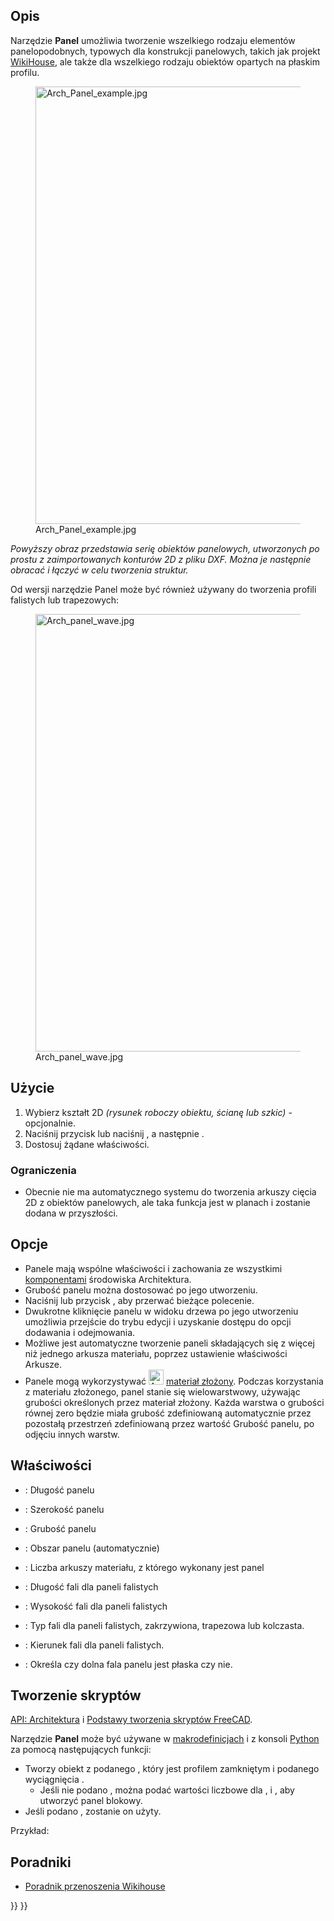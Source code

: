 <languages/>

{{Docnav/pl
|[[Arch_IfcSpreadsheet/pl|Utwórz arkusz IFC]]
|[[Arch_Panel_Cut/pl|Cięcie panelu]]
|[[BIM_Workbench/pl|środowisko pracy BIM]]
|IconL=Arch_IfcSpreadsheet.svg
|IconR=Arch_Panel_Cut.svg
|IconC=Workbench_BIM.svg
}}

{{VeryImportantMessage|POLECENIE TO JEST CZĘŚCIĄ ZINTEGROWANEGO środowiska pracy [[BIM_Workbench/pl|BIM]] w V1.0<br>
Ta strona została zaktualizowana dla tej wersji.}}

{{GuiCommand
|Name=Arch Panel
|Name/pl=Architektura: Panel
|MenuLocation=3D / BIM → Narzędzia panelu → Panel
|Workbenches=[[BIM_Workbench/pl|BIM]]
|Shortcut={{KEY|P}} {{KEY|A}}
|Version=0.15
|SeeAlso=[[Arch_Panel_Cut/pl|Panelizacja do cięcia]], [[Arch_Panel_Sheet/pl|Arkusz panela]]
}}

<span id="Description"></span>
==Opis==

Narzędzie '''Panel''' umożliwia tworzenie wszelkiego rodzaju elementów panelopodobnych, typowych dla konstrukcji panelowych, takich jak projekt [https://www.wikihouse.cc/ WikiHouse], ale także dla wszelkiego rodzaju obiektów opartych na płaskim profilu.

[[Image:Arch Panel example.jpg|700px]] 

''Powyższy obraz przedstawia serię obiektów panelowych, utworzonych po prostu z zaimportowanych konturów 2D z pliku DXF. Można je następnie obracać i łączyć w celu tworzenia struktur.''

Od wersji {{VersionPlus/pl|0.17}} narzędzie Panel może być również używany do tworzenia profili falistych lub trapezowych:

[[Image:Arch panel wave.jpg|700px]] 

<span id="Usage"></span>
==Użycie==

# Wybierz kształt 2D ''(rysunek roboczy obiektu, ścianę lub szkic)'' - opcjonalnie.
# Naciśnij przycisk {{Button|[[Image:Arch_Panel.svg|16px]] '''Panel'''}} lub naciśnij {{KEY|P}}, a następnie {{KEY|A}}.
# Dostosuj żądane właściwości.

<span id="Limitations"></span>
===Ograniczenia===

* Obecnie nie ma automatycznego systemu do tworzenia arkuszy cięcia 2D z obiektów panelowych, ale taka funkcja jest w planach i zostanie dodana w przyszłości.

<span id="Options"></span>
==Opcje==

* Panele mają wspólne właściwości i zachowania ze wszystkimi [[Arch_Component/pl|komponentami]] środowiska Architektura.
* Grubość panelu można dostosować po jego utworzeniu.
* Naciśnij {{KEY|Esc}} lub przycisk {{Button|Anuluj}}, aby przerwać bieżące polecenie.
* Dwukrotne kliknięcie panelu w widoku drzewa po jego utworzeniu umożliwia przejście do trybu edycji i uzyskanie dostępu do opcji dodawania i odejmowania.
* Możliwe jest automatyczne tworzenie paneli składających się z więcej niż jednego arkusza materiału, poprzez ustawienie właściwości Arkusze.
* Panele mogą wykorzystywać [[Image:Arch_MultiMaterial.svg|24px]] [[Arch_MultiMaterial/pl|materiał złożony]]. Podczas korzystania z materiału złożonego, panel stanie się wielowarstwowy, używając grubości określonych przez materiał złożony. Każda warstwa o grubości równej zero będzie miała grubość zdefiniowaną automatycznie przez pozostałą przestrzeń zdefiniowaną przez wartość Grubość panelu, po odjęciu innych warstw.

<span id="Properties"></span>
==Właściwości==

* {{PropertyData|Długość}}: Długość panelu
* {{PropertyData|Szerokość}}: Szerokość panelu
* {{PropertyData|Grubość}}: Grubość panelu
* {{PropertyData|Obszar}}: Obszar panelu (automatycznie)
* {{PropertyData|Arkusze}}: Liczba arkuszy materiału, z którego wykonany jest panel
* {{PropertyData|Długość fali}}: Długość fali dla paneli falistych
* {{PropertyData|Wysokość fali}}: Wysokość fali dla paneli falistych
* {{PropertyData|Typ fali}}: Typ fali dla paneli falistych, zakrzywiona, trapezowa lub kolczasta.
* {{PropertyData|Kierunek fali}}: Kierunek fali dla paneli falistych.
* {{PropertyData|Fala denna}}: Określa czy dolna fala panelu jest płaska czy nie.

<span id="Scripting"></span>
==Tworzenie skryptów==

{{Emphasis|Zobacz również:}} [[Arch_API/pl|API: Architektura]] i [[FreeCAD_Scripting_Basics/pl|Podstawy tworzenia skryptów FreeCAD]].

Narzędzie '''Panel''' może być używane w [[Macros/pl|makrodefinicjach]] i z konsoli [[Python/pl|Python]] za pomocą następujących funkcji:

{{Code|code=
Panel = makePanel(baseobj=None, length=0, width=0, thickness=0, placement=None, name="Panel")
}}

* Tworzy obiekt {{incode|Panel}} z podanego {{incode|baseobj}}, który jest profilem zamkniętym i podanego wyciągnięcia {{incode|thickness}}.
** Jeśli nie podano {{incode|baseobj}}, można podać wartości liczbowe dla {{incode|length}}, {{incode|width}} i {{incode|thickness}}, aby utworzyć panel blokowy.
* Jeśli podano {{incode|placement}}, zostanie on użyty.

Przykład:

{{Code|code=
import FreeCAD, Draft, Arch

Rect = Draft.makeRectangle(1000, 400)
Panel = Arch.makePanel(Rect, thickness=36)
}}

<span id="Tutorials"></span>
==Poradniki==

* [[Wikihouse_porting_tutorial/pl|Poradnik przenoszenia Wikihouse]]


{{Docnav/pl
|[[Arch_IfcSpreadsheet/pl|Utwórz arkusz IFC]]
|[[Arch_Panel_Cut/pl|Cięcie panelu]]
|[[BIM_Workbench/pl|środowisko pracy BIM]]
|IconL=Arch_IfcSpreadsheet.svg
|IconR=Arch_Panel_Cut.svg
|IconC=Workbench_BIM.svg
}}

{{BIM_Tools_navi{{#translation:}}}}
{{Userdocnavi{{#translation:}}}}